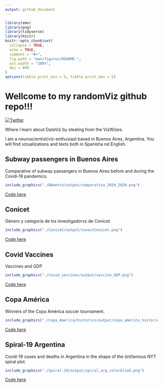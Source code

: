 ```yaml
---
output: github_document
---
```


```r
library(emo)
library(png)
library(tidyverse)
library(knitr)
knitr::opts_chunk$set(
  collapse = TRUE,
  echo = TRUE,
  comment = "#>",
  fig.path = "man/figures/README-",
  out.width = "100%",
  dpi = 800
)
options(tibble.print_min = 5, tibble.print_max = 5)
```

# Wellcome to my randomViz github repo!!! 

[![Twitter](https://img.shields.io/twitter/url/https/twitter.com/cloudposse.svg?style=social&label=Follow%20%40spiousas)](https://twitter.com/spiousas)

Where I learn about DataViz by stealing from the VizWizes.

I am a neuroscientist/viz-enthusiast based in Buenos Aires, Argentina. You will find vizualizations and texts both in Spanisha nd English.


## Subway passengers in Buenos Aires

Comparative of subway passangers in Buenos Aires before and during the Covid-19 pandemics.
```r
include_graphics("./BAmetro/output/comparativa_2019_2020.png")
```
[Code here](https://github.com/spiousas/random_Viz/blob/main/BAmetro/bump_estaciones.R)

## Conicet

Género y categoría de lxs investigadorxs de Conicet.
```r
include_graphics("./Conicet/output/investConicet.png")
```
[Code here](https://github.com/spiousas/random_Viz/blob/main/Conicet/AlluvialConicet.R)

## Covid Vaccines

Vaccines and GDP
```r
include_graphics("./Covid_vaccines/output/vaccine_GDP.png")
```
[Code here](https://github.com/spiousas/random_Viz/blob/main/Covid_vaccines/vaccines_and_GDP.R)

## Copa América

Winners of the Copa América soccer tournament.
```r
include_graphics("./Copa_America/historico/output/copa_america_historico.png")
```
[Code here](https://github.com/spiousas/random_Viz/blob/main/Copa_America/historico/copa_america_historico.R)

## Spiral-19 Argentina

Covid-19 cases and deaths in Argentina in the shape of the (in)famous NYT spiral plot.
```r
include_graphics("./Spiral-19/output/spiral_arg_colorblind.png")
```
[Code here](https://github.com/spiousas/random_Viz/blob/main/Spiral-19/spiral_arg_colorblind.R)


